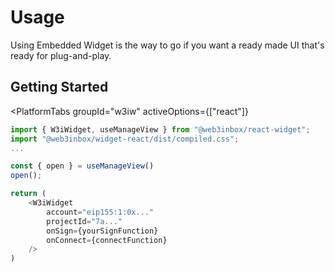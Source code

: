 
# Usage

Using Embedded Widget is the way to go if you want a ready made UI that's ready for plug-and-play.

## Getting Started

<PlatformTabs
	groupId="w3iw"
	activeOptions={["react"]}
>
<PlatformTabItem value="react">

```ts
import { W3iWidget, useManageView } from "@web3inbox/react-widget";
import "@web3inbox/widget-react/dist/compiled.css";
...

const { open } = useManageView()
open();

return (
	<W3iWidget
		account="eip155:1:0x..."
		projectId="7a..."
		onSign={yourSignFunction}
		onConnect={connectFunction}
	/>
)

```

</PlatformTabItem>
</PlatformTabs>
